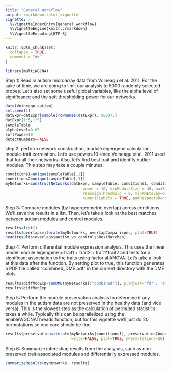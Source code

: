 ```yaml
---
title: "General Workflow"
output: rmarkdown::html_vignette
vignette: >
  %\VignetteIndexEntry{general_workflow}
  %\VignetteEngine{knitr::rmarkdown}
  %\VignetteEncoding{UTF-8}
---
```


```r
knitr::opts_chunk$set(
  collapse = TRUE,
  comment = "#>"
)
```

```r
library(multiWGCNA)
```

Step 1: Read in autism microarray data from Voineagu et al. 2011. For the sake of time, we are going to limit our analysis to 5000 randomly selected probes. Let's also set some useful global variables, like the alpha level of significance and the soft thresholding power for our networks. 

```r
data(Voineagu_autism)
set.seed(1)
datExpr=datExpr[sample(rownames(datExpr), 5000),]
datExpr[1:5,1:5]
sampleTable
alphaLevel=0.05
softPower=10
detectNumbers=FALSE
```


step 2: perform network construction, module eigengene calculation, module-trait correlation. Let's use power=10 since Voineagu et al. 2011 used that for all their networks. Also, let's find best trait and identify outlier modules. This step may take a couple minutes. 

```r
conditions1=unique(sampleTable[,2])
conditions2=unique(sampleTable[,3])
myNetworks=constructNetworks(datExpr, sampleTable, conditions1, conditions2, TOMType = "unsigned", 
                                  power = 10, minModuleSize = 40, maxBlockSize = 25000,
                                  reassignThreshold = 0, minKMEtoSay=0.7, mergeCutHeight = 0.10,
                                  numericLabels = TRUE, pamRespectsDendro = FALSE, verbose=3)
```

Step 3: Compare modules (by hypergeometric overlap) across conditions. We'll save the results in a list. Then, let's take a look at the best matches between autism modules and control modules. 

```r
results=list()
results$overlaps=iterate(myNetworks, overlapComparisons, plot=TRUE)
head(results$overlaps$autism_vs_controls$bestMatches)
```

Step 4: Perform differential module expression analysis. This uses the linear model module eigengene = trait1 + trait2 + trait1*trait2 and tests for a significant association to the traits using factorial ANOVA. Let's take a look at this data after the function. By setting plot to true, this function generates a PDF file called "combined_DME.pdf" in the current directory with the DME plots. 

```r
results$diffModExp=runDME(myNetworks[["combined"]], p.adjust="fdr", refCondition="Tissue", testCondition="Status", plot=TRUE)
results$diffModExp
```

Step 5: Perform the module preservation analysis to determine if any  modules in the autism data are not preserved in the healthy data (and vice versa). This is the slowest step as the calculation of permuted statistics takes a while. Typically this can be parallelized using the enableWGCNAThreads function, but for this vignette we'll just do 20 permutations so one core should be fine.   

```r
results$preservation=iterate(myNetworks[conditions1], preservationComparisons, 
                             write=FALSE, plot=TRUE, nPermutations=20)
```

Step 6: Summarize interesting results from the analyses, such as non-preserved trait-associated modules and differentially expressed modules. 

```r
summarizeResults(myNetworks, results)
```

